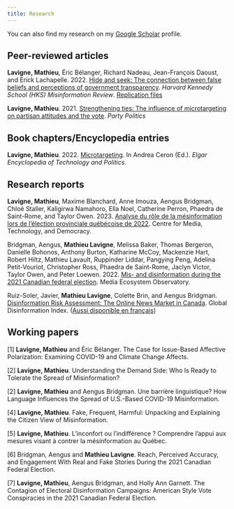 ```yaml
---
title: Research
---
```


You can also find my research on my [Google Scholar](https://scholar.google.com/citations?user=LZylY84AAAAJ&hl=fr&oi=ao){target="_blank"} profile.

## Peer-reviewed articles

**Lavigne, Mathieu**, Éric Bélanger, Richard Nadeau, Jean-François Daoust, and Erick Lachapelle. 2022. [Hide and seek: The connection between false beliefs and perceptions of government transparency](https://misinforeview.hks.harvard.edu/article/hide-and-seek-the-connection-between-false-beliefs-and-perceptions-of-government-transparency/){target="_blank"}. *Harvard Kennedy School (HKS) Misinformation Review*. [Replication files](https://dataverse.harvard.edu/dataset.xhtml?persistentId=doi:10.7910/DVN/3CE9GA){target="_blank"} 

**Lavigne, Mathieu**. 2021. [Strengthening ties: The influence of microtargeting on partisan attitudes and the vote](https://doi.org/10.1177/1354068820918387){target="_blank"}. *Party Politics* 

## Book chapters/Encyclopedia entries

**Lavigne, Mathieu**. 2022. [Microtargeting](https://www.elgaronline.com/edcollchap/book/9781800374263/b-9781800374263.microtargeting.lavigne.xml){target="_blank"}. In Andrea Ceron (Ed.). *Elgar Encyclopedia of Technology and Politics*. 

## Research reports

**Lavigne, Mathieu**, Maxime Blanchard, Anne Imouza, Aengus Bridgman, Chloé Staller, Kaligirwa Namahoro, Ella Noel, Catherine Perron, Phaedra de Saint-Rome, and Taylor Owen. 2023. [Analyse du rôle de la mésinformation lors de l'élection provinciale québécoise de 2022](https://osf.io/wam45){target="_blank"}. Centre for Media, Technology, and Democracy. 

Bridgman, Aengus, **Mathieu Lavigne**, Melissa Baker, Thomas Bergeron, Danielle Bohonos, Anthony Burton, Katharine McCoy, Mackenzie Hart, Robert Hiltz, Mathieu Lavault, Ruppinder Liddar, Pangying Peng, Adelina Petit-Vouriot, Christopher Ross, Phaedra de Saint-Rome, Jaclyn Victor, Taylor Owen, and Peter Loewen. 2022. [Mis- and disinformation during the 2021 Canadian federal election](https://www.mcgill.ca/maxbellschool/files/maxbellschool/meo_election_2021_report.pdf){target="_blank"}. Media Ecosystem Observatory. 

Ruiz-Soler, Javier, **Mathieu Lavigne**, Colette Brin, and Aengus Bridgman. [Disinformation Risk Assessment: The Online News Market in Canada](https://www.disinformationindex.org/country-studies/2021-9-30-the-online-news-market-in-canada/){target="_blank"}. Global Disinformation Index. ([Aussi disponible en français](https://www.disinformationindex.org/country-studies/2021-9-30-the-online-news-market-in-canada/){target="_blank"})

## Working papers

[1] **Lavigne, Mathieu** and Éric Bélanger. The Case for Issue-Based Affective Polarization: Examining COVID-19 and Climate Change Affects.

[2] **Lavigne, Mathieu**. Understanding the Demand Side: Who Is Ready to Tolerate the Spread of Misinformation?

[2] **Lavigne, Mathieu** and Aengus Bridgman. Une barrière linguistique? How Language Influences the Spread of U.S.-Based COVID-19 Misinformation.

[4] **Lavigne, Mathieu**. Fake, Frequent, Harmful: Unpacking and Explaining the Citizen View of Misinformation.

[5] **Lavigne, Mathieu**. L'inconfort ou l'indifférence ? Comprendre l'appui aux mesures visant à contrer la mésinformation au Québec. 

[6] Bridgman, Aengus and **Mathieu Lavigne**. Reach, Perceived Accuracy, and Engagement With Real and Fake Stories During the 2021 Canadian Federal Election.

[7] **Lavigne, Mathieu**, Aengus Bridgman, and Holly Ann Garnett. The Contagion of Electoral Disinformation Campaigns: American Style Vote Conspiracies in the 2021 Canadian Federal Election.



